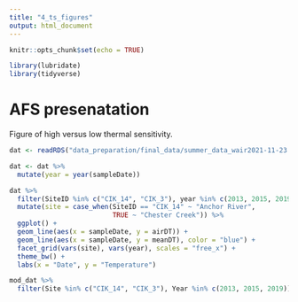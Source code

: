 ```yaml
---
title: "4_ts_figures"
output: html_document
---
```


```r
knitr::opts_chunk$set(echo = TRUE)

library(lubridate)
library(tidyverse)
```

# AFS presenatation

Figure of high versus low thermal sensitivity.

```r
dat <- readRDS("data_preparation/final_data/summer_data_wair2021-11-23.rds")

dat <- dat %>% 
  mutate(year = year(sampleDate))

```


```r
dat %>% 
  filter(SiteID %in% c("CIK_14", "CIK_3"), year %in% c(2013, 2015, 2019)) %>%
  mutate(site = case_when(SiteID == "CIK_14" ~ "Anchor River",
                          TRUE ~ "Chester Creek")) %>% 
  ggplot() +
  geom_line(aes(x = sampleDate, y = airDT)) +
  geom_line(aes(x = sampleDate, y = meanDT), color = "blue") +
  facet_grid(vars(site), vars(year), scales = "free_x") +
  theme_bw() +
  labs(x = "Date", y = "Temperature")

mod_dat %>% 
  filter(Site %in% c("CIK_14", "CIK_3"), Year %in% c(2013, 2015, 2019))
```

